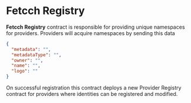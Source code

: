 # Fetcch Registry

**Fetcch Registry** contract is responsible for providing unique namespaces for providers. Providers will acquire namespaces by sending this data

```json copy
{
  "metadata": "",
  "metadataType": "",
  "owner": "",
  "name": "",
  "logo": ""
}
```

On successful registration this contract deploys a new Provider Registry contract for providers where identities can be registered and modified.
